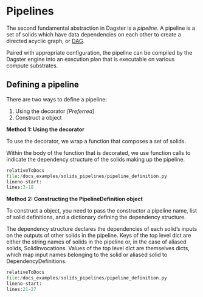
<DynamicMetaTags title="Pipelines | Dagster" />

# Pipelines

The second fundamental abstraction in Dagster is a _pipeline_. A pipeline is a set of solids which have data dependencies on each other to create a directed acyclic graph, or [DAG](https://en.wikipedia.org/wiki/Directed_acyclic_graph).

Paired with appropriate configuration, the pipeline can be compiled by the Dagster engine into an execution plan that is executable on various compute substrates.

## Defining a pipeline

There are two ways to define a pipeline:

1.  Using the <PyObject module="dagster" object="pipeline" displayText="@pipeline" /> decorator
    _\[Preferred\]_
2.  Construct a <PyObject module="dagster" object="PipelineDefinition"/> object

**Method 1: Using the decorator**

To use the <PyObject module="dagster" object="pipeline" displayText="@pipeline" /> decorator,
we wrap a function that composes a set of solids.

Within the body of the function that is decorated, we use function calls to indicate the dependency structure of the solids making up the pipeline.

```python literalinclude caption=solids.py
relativeToDocs
file:/docs_examples/solids_pipelines/pipeline_definition.py
lineno-start:
lines:3-18
```

**Method 2: Constructing the PipelineDefinition object**

To construct a <PyObject module="dagster" object="PipelineDefinition"/> object, you need to pass the constructor a pipeline name,
list of solid definitions, and a dictionary defining the dependency structure.

The dependency structure declares the dependencies of each solid’s inputs on the outputs of other solids in the pipeline. Keys of the top level dict are either the string names of solids in the pipeline or, in the case of aliased solids, SolidInvocations. Values of the top level dict are themselves dicts, which map input names belonging to the solid or aliased solid to DependencyDefinitions.

```python literalinclude caption=solids.py
relativeToDocs
file:/docs_examples/solids_pipelines/pipeline_definition.py
lineno-start:
lines:21-27
```

